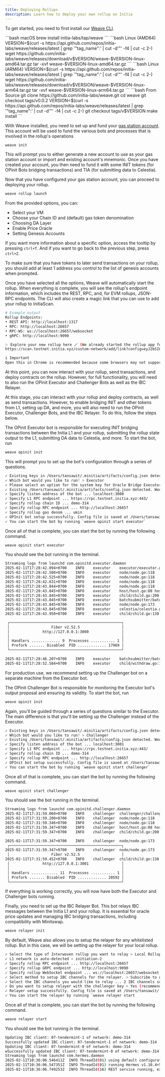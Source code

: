```yaml
---
title: Deploying Rollups
description: Learn how to deploy your own rollup on Initia
---
```


<Steps>
<Step title="Install Weave">

To get started, you need to first install our [Weave CLI](https://github.com/initia-labs/weave).

<CodeGroup>
```bash macOS
brew install initia-labs/tap/weave
```
```bash Linux (AMD64)
VERSION=$(curl -s https://api.github.com/repos/initia-labs/weave/releases/latest | grep '"tag_name":' | cut -d'"' -f4 | cut -c 2-)
wget https://github.com/initia-labs/weave/releases/download/v$VERSION/weave-$VERSION-linux-amd64.tar.gz
tar -xvf weave-$VERSION-linux-amd64.tar.gz
```
```bash Linux (ARM64)
VERSION=$(curl -s https://api.github.com/repos/initia-labs/weave/releases/latest | grep '"tag_name":' | cut -d'"' -f4 | cut -c 2-)
wget https://github.com/initia-labs/weave/releases/download/v$VERSION/weave-$VERSION-linux-arm64.tar.gz
tar -xvf weave-$VERSION-linux-arm64.tar.gz
```
```bash From Source
git clone https://github.com/initia-labs/weave.git
cd weave
git checkout tags/v0.0.2
VERSION=$(curl -s https://api.github.com/repos/initia-labs/weave/releases/latest | grep '"tag_name":' | cut -d'"' -f4 | cut -c 2-)
git checkout tags/v$VERSION
make install
```
</CodeGroup>
</Step>

<Step title="Configure Weave and Gas Station Account">

With Weave installed, you need to set up and fund your [gas station account](/developers/developer-guides/tools/clis/weave-cli/gas-station). This account will be used to fund the various bots and processes that is involved in the rollup's operations

```sh
weave init
```

This will prompt you to either generate a new account to use as your gas station account or import and existing account's mnemonic. Once you have created your account, you then need to fund it with some INIT tokens (for OPinit Bots bridging transactions) and TIA (for submitting data to Celestia).

</Step>
<Step title="Deploy the Rollup">

Now that you have configured your gas station account, you can proceed to deploying your rollup.

```sh
weave rollup launch
```

From the provided options, you can:

- Select your VM
- Choose your Chain ID and (default) gas token denomination
- Choosing DA Layer
- Enable Price Oracle
- Setting Genesis Accounts

If you want more information about a specific option, access the tooltip by pressing `ctrl+T`. And if you want to go back to the previous step, press `ctrl+Z`.

<Warning>
To make sure that you have tokens to later send transactions on your rollup, you should add at least 1 address you control to the list of genesis accounts when prompted.
</Warning>

Once you have selected all the options, Weave will automatically start the rollup. When everything is complete, you will see the rollup's endpoint information, which includes the REST, RPC, and, for EVM rollups, JSON-RPC endpoints. The CLI will also create a magic link that you can use to add your rollup to InitiaScan.

```sh
# Example output
Rollup Endpoints:
• REST API: http://localhost:1317
• RPC: http://localhost:26657
• RPC-WS: ws://localhost:26657/websocket
• gRPC: http://localhost:9090

✨ Explore your new rollup here 🪄 (We already started the rollup app for you)
https://scan.testnet.initia.xyz/custom-network/add/link?config=eyJ2bSI6Im1vdmUiLCJjaGFpbklkIjoiZGVtby0zMTQiLCJtaW5HYXNQcmljZSI6MCwiZGVub20iOiJ1bWluIiwibGNkIjoiaHR0cDovL2xvY2FsaG9zdDoxMzE3IiwicnBjIjoiaHR0cDovL2xvY2FsaG9zdDoyNjY1NyJ9

i Important
Open this in Chrome is recommended because some browsers may not support localhost access from a different host, or edit your browser's settings to allow it if necessary.
```

At this point, you can now interact with your rollup, send transactions, and deploy contracts on the rollup. However, for full functionality, you will need to also run the OPinit Executor and Challenger Bots as well as the IBC Relayer.

<Note>
At this stage, you can interact with your rollup and deploy contracts, as well as send transactions. However, to enable bridging INIT and other tokens from L1, setting up DA, and more, you will also need to run the OPinit Executor, Challenger Bots, and the IBC Relayer. To do this, follow the steps below.
</Note>

</Step>

<Step title="Start the OPinit Executor">

The OPinit Executor bot is responsible for executing INIT bridging transactions between the Initia L1 and your rollup, submitting the rollup state output to the L1, submitting DA data to Celestia, and more. To start the bot, run

```sh
weave opinit init
```
This will prompt you to set up the bot's configuration through a series of questions.

```sh
✓ Existing keys in /Users/tansawit/.minitia/artifacts/config.json detected. Would you like to add these to the keyring before proceeding? > Yes, use detected keys
✓ Which bot would you like to run? > Executor
✓ Please select an option for the system key for Oracle Bridge Executor > Generate new system key
✓ Existing /Users/tansawit/.minitia/artifacts/config.json detected. Would you like to use the data in this file to pre-fill some fields? > Yes, prefill
✓ Specify listen address of the bot ... localhost:3000
✓ Specify L1 RPC endpoint ... https://rpc.testnet.initia.xyz:443/
✓ Specify rollup chain ID ... demo-314
✓ Specify rollup RPC endpoint ... http://localhost:26657
✓ Specify rollup gas denom ... umin
✓ OPInit bot setup successfully. Config file is saved at /Users/tansawit/.opinit/executor.json. Feel free to modify it as needed.
✓ You can start the bot by running `weave opinit start executor`
```

Once all of that is complete, you can start the bot by running the following command.

```sh
weave opinit start executor
```

You should see the bot running in the terminal.

```sh
Streaming logs from launchd com.opinitd.executor.daemon
2025-02-11T17:28:42.094+0700	INFO	executor	executor/executor.go:80	bridge info	{"id": 659, "submission_interval": 60}
2025-02-11T17:28:42.508+0700	INFO	executor	node/node.go:118	initialize height
2025-02-11T17:28:42.525+0700	INFO	executor	node/node.go:118	initialize height
2025-02-11T17:28:42.631+0700	INFO	executor	node/node.go:118	initialize height
2025-02-11T17:28:43.844+0700	INFO	executor	node/node.go:118	initialize height
2025-02-11T17:28:43.845+0700	INFO	executor	host/host.go:88	host start	{"height": 5315486}
2025-02-11T17:28:43.845+0700	INFO	executor	child/child.go:200	child start	{"height": 1}
2025-02-11T17:28:43.845+0700	INFO	executor	batchsubmitter/batch_submitter.go:153	batch start	{"height": 1}
2025-02-11T17:28:43.845+0700	INFO	executor	node/node.go:173	tx checker looper stopped
2025-02-11T17:28:43.845+0700	INFO	executor	celestia/celestia.go:98	celestia start
2025-02-11T17:28:43.950+0700	INFO	executor	child/child.go:138	initialize tree	{"index": 1}

 ┌───────────────────────────────────────────────────┐ 
 │                   Fiber v2.52.5                   │ 
 │               http://127.0.0.1:3000               │ 
 │                                                   │ 
 │ Handlers ............. 9  Processes ........... 1 │ 
 │ Prefork ....... Disabled  PID ............. 17969 │ 
 └───────────────────────────────────────────────────┘ 

2025-02-11T17:28:46.207+0700	INFO	executor	batchsubmitter/batch.go:173	finalize batch	{"height": 54, "batch start": 1, "batch end": 54, "batch size": 47462, "chunks": 1, "txs": 2}
2025-02-11T17:28:52.584+0700	INFO	executor	child/withdraw.go:174	finalize working tree	{"tree_index": 1, "height": 54, "start_leaf_index": 1, "num_leaves": 0, "storage_root": "AAAAAAAAAAAAAAAAAAAAAAAAAAAAAAAAAAAAAAAAAAA="}
```
</Step>
<Step title="Start the OPinit Challenger">

<Warning>
For production use, we recommend setting up the Challenger bot on a separate machine from the Executor bot. 
</Warning>

The OPinit Challenger Bot is responsible for monitoring the Executor bot's output proposal and ensuring its validity. To start the bot, run

```sh
weave opinit init
```

Again, you'll be guided through a series of questions similar to the Executor. The main difference is that you'll be setting up the Challenger instead of the Executor.

```sh
✓ Existing keys in /Users/tansawit/.minitia/artifacts/config.json detected. Would you like to add these to the keyring before proceeding? > Yes, use detected keys
✓ Which bot would you like to run? > Challenger
✓ Existing /Users/tansawit/.minitia/artifacts/config.json detected. Would you like to use the data in this file to pre-fill some fields? > Yes, prefill
✓ Specify listen address of the bot ... localhost:3001
✓ Specify L1 RPC endpoint ... https://rpc.testnet.initia.xyz:443/
✓ Specify rollup chain ID ... demo-314
✓ Specify rollup RPC endpoint ... http://localhost:26657
✓ OPInit bot setup successfully. Config file is saved at /Users/tansawit/.opinit/challenger.json. Feel free to modify it as needed.
✓ You can start the bot by running `weave opinit start challenger`
```

Once all of that is complete, you can start the bot by running the following command.

```sh
weave opinit start challenger
```

You should see the bot running in the terminal.

```sh
Streaming logs from launchd com.opinitd.challenger.daemon
2025-02-11T17:31:59.060+0700	INFO	challenger	challenger/challenger.go:94	bridge info	{"id": 659, "submission_interval": 60}
2025-02-11T17:31:59.200+0700	INFO	challenger	node/node.go:118	initialize height
2025-02-11T17:31:59.346+0700	INFO	challenger	node/node.go:118	initialize height
2025-02-11T17:31:59.347+0700	INFO	challenger	host/host.go:88	host start	{"height": 5315486}
2025-02-11T17:31:59.347+0700	INFO	challenger	child/child.go:200	child start	{"height": 1}

2025-02-11T17:31:59.347+0700	INFO	challenger	node/node.go:173	tx checker looper stopped
 ┌───────────────────────────────────────────────────┐ 
2025-02-11T17:31:59.347+0700	INFO	challenger	node/node.go:173	tx checker looper stopped
 │                   Fiber v2.52.5                   │ 
2025-02-11T17:31:59.452+0700	INFO	challenger	child/child.go:138	initialize tree	{"index": 1}
 │               http://127.0.0.1:3001               │ 
 │                                                   │ 
 │ Handlers ............ 11  Processes ........... 1 │ 
 │ Prefork ....... Disabled  PID ............. 20592 │ 
 └───────────────────────────────────────────────────┘ 
 ```

If everything is working correctly, you will now have both the Executor and Challenger bots running.

</Step>
<Step title="Start the IBC Relayer">
Finally, you need to set up the IBC Relayer Bot. This bot relays IBC messages between the Initia L1 and your rollup. It is essential for oracle price updates and managing IBC bridging transactions, including compatibility with Minitswap.

```sh
weave relayer init
```

By default, Weave also allows you to setup the relayer for any whitelisted rollup. But in this case, we will be setting up the relayer for your local rollup.

```sh
✓ Select the type of Interwoven rollup you want to relay > Local Rollup (demo-314)
✓ L1 network is auto-detected > initiation-2
✓ Specify rollup RPC endpoint ... http://localhost:26657
✓ Specify rollup GRPC endpoint ... http://localhost:9090
✓ Specify rollup WebSocket endpoint ... ws://localhost:26657/websocket
✓ Select method to setup IBC channels for the relayer. > Subscribe to only `transfer` and `nft-transfer` IBC Channels (minimal setup)
✓ Select the IBC channels you would like to relay ... 2 IBC channels subscribed
✓ Do you want to setup relayer with the challenger key > Yes (recommended, open the tooltip to see the details)
✓ Relayer setup successfully. Config file is saved at /Users/tansawit/.hermes/config.toml. Feel free to modify it as needed.
✓ You can start the relayer by running `weave relayer start
```

Once all of that is complete, you can start the bot by running the following command.

```sh
weave relayer start
```

You should see the bot running in the terminal.

```sh
Updating IBC client: 07-tendermint-1 of network: demo-314
Successfully updated IBC client: 07-tendermint-1 of network: demo-314
Updating IBC client: 07-tendermint-0 of network: demo-314
wSuccessfully updated IBC client: 07-tendermint-0 of network: demo-314
Streaming logs from launchd com.hermes.daemon
2025-02-11T10:36:06.546411Z  INFO ThreadId(01) using default configuration from '/Users/tansawit/.hermes/config.toml'
2025-02-11T10:36:06.547351Z  INFO ThreadId(01) running Hermes v1.10.4+542e14f
2025-02-11T10:36:06.749253Z  INFO ThreadId(16) REST service running, exposing REST API at http://127.0.0.1:7010
```
</Step>
</Steps>
